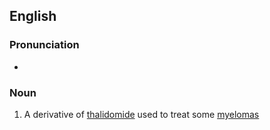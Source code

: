 ==English==
{{wp}}
===Pronunciation===
* {{IPA|/ˌpəʊməˈlɪdəmaɪd/|lang=en}}

===Noun===
{{en-noun|-}}

# {{lb|en|medicine}} A derivative of [[thalidomide]] used to treat some [[myeloma]]s